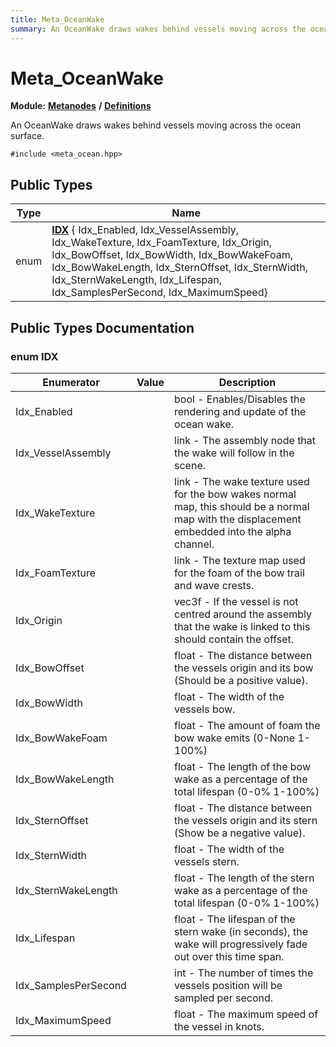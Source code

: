 ```yaml
---
title: Meta_OceanWake
summary: An OceanWake draws wakes behind vessels moving across the ocean surface. 
---
```


# Meta_OceanWake

**Module:** **[Metanodes](../../modules/metanodes/index.mdx)** **/** **[Definitions](../../modules/metanodes/definitions.mdx)**

An OceanWake draws wakes behind vessels moving across the ocean surface. 

`#include <meta_ocean.hpp>`

## Public Types

| Type           | Name           |
| -------------- | -------------- |
| enum| **[IDX](#enum-idx)** { Idx_Enabled, Idx_VesselAssembly, Idx_WakeTexture, Idx_FoamTexture, Idx_Origin, Idx_BowOffset, Idx_BowWidth, Idx_BowWakeFoam, Idx_BowWakeLength, Idx_SternOffset, Idx_SternWidth, Idx_SternWakeLength, Idx_Lifespan, Idx_SamplesPerSecond, Idx_MaximumSpeed} |

## Public Types Documentation

### enum IDX

| Enumerator | Value | Description |
| ---------- | ----- | ----------- |
| Idx_Enabled | | bool - Enables/Disables the rendering and update of the ocean wake.   |
| Idx_VesselAssembly | | link - The assembly node that the wake will follow in the scene.   |
| Idx_WakeTexture | | link - The wake texture used for the bow wakes normal map, this should be a normal map with the displacement embedded into the alpha channel.   |
| Idx_FoamTexture | | link - The texture map used for the foam of the bow trail and wave crests.   |
| Idx_Origin | | vec3f - If the vessel is not centred around the assembly that the wake is linked to this should contain the offset.   |
| Idx_BowOffset | | float - The distance between the vessels origin and its bow (Should be a positive value).   |
| Idx_BowWidth | | float - The width of the vessels bow.   |
| Idx_BowWakeFoam | | float - The amount of foam the bow wake emits (0-None 1-100%)   |
| Idx_BowWakeLength | | float - The length of the bow wake as a percentage of the total lifespan (0-0% 1-100%)   |
| Idx_SternOffset | | float - The distance between the vessels origin and its stern (Show be a negative value).   |
| Idx_SternWidth | | float - The width of the vessels stern.   |
| Idx_SternWakeLength | | float - The length of the stern wake as a percentage of the total lifespan (0-0% 1-100%)   |
| Idx_Lifespan | | float - The lifespan of the stern wake (in seconds), the wake will progressively fade out over this time span.   |
| Idx_SamplesPerSecond | | int - The number of times the vessels position will be sampled per second.   |
| Idx_MaximumSpeed | | float - The maximum speed of the vessel in knots.   |
